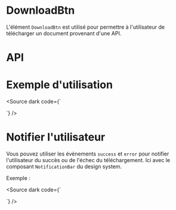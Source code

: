 

<Meta of={DownloadBtnStories} />

# DownloadBtn

L'élément `DownloadBtn` est utilisé pour permettre à l'utilisateur de télécharger un document provenant d'une API.

<Canvas of={DownloadBtnStories.Default} />

# API

<Controls of={DownloadBtnStories.Default} />

# Exemple d'utilisation

<Source dark code={`
<script setup lang="ts">

	function download() {
		return axios.get('https://run.mocky.io/v3/63e571d5-1134-4f51-82ac-fa7cc8045124')
	}
</script>

<template>
	<div>
		<DownloadBtn
			:file-promise="download"
			:btn="{ color: 'primary'}"
			@error="console.error"
			@success="console.info"
		>
			Download
		</DownloadBtn>
	</div>
</template>
`} />

# Notifier l'utilisateur

Vous pouvez utiliser les événements `success` et `error` pour notifier l'utilisateur du succès ou de l'échec du téléchargement.
Ici avec le composant `NotificationBar` du design system.

<Canvas of={DownloadBtnStories.Notify} sourceState="none"/>

Exemple :

<Source dark code={`
<script setup lang="ts">

	function download() {
		return axios.get('https://run.mocky.io/v3/63e571d5-1134-4f51-82ac-fa7cc8045124')
	}

	const { addNotification } = useNotificationService()

	const notify = (message: string, type: Notification['type']) => {
		const notification: Notification = {
			id: Date.now().toString(),
			message,
			type,
			timeout: -1,
		}
		addNotification(notification)
	}

</script>

<template>
	<VApp>
		<NotificationBar />
		<div class="d-flex">
			<DownloadBtn
				:file-promise="download"
				:btn="{ color: 'primary'}"
				@error="console.error"
				@success="notify('Votre attestation a été téléchargée', 'success')"
			>
				Download
			</DownloadBtn>
		</div>
	</VApp>
</template>
`} />